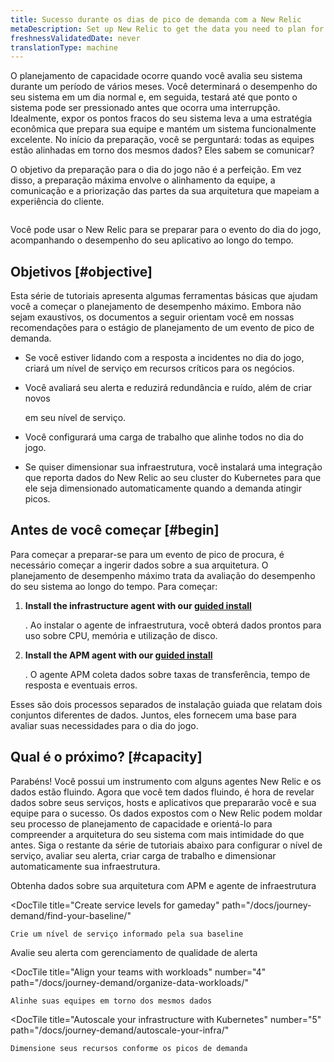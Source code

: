 ```yaml
---
title: Sucesso durante os dias de pico de demanda com a New Relic
metaDescription: Set up New Relic to get the data you need to plan for a peak demand event.
freshnessValidatedDate: never
translationType: machine
---
```



O planejamento de capacidade ocorre quando você avalia seu sistema durante um período de vários meses. Você determinará o desempenho do seu sistema em um dia normal e, em seguida, testará até que ponto o sistema pode ser pressionado antes que ocorra uma interrupção. Idealmente, expor os pontos fracos do seu sistema leva a uma estratégia econômica que prepara sua equipe e mantém um sistema funcionalmente excelente. No início da preparação, você se perguntará: todas as equipes estão alinhadas em torno dos mesmos dados? Eles sabem se comunicar?

O objetivo da preparação para o dia do jogo não é a perfeição. Em vez disso, a preparação máxima envolve o alinhamento da equipe, a comunicação e a priorização das partes da sua arquitetura que mapeiam a experiência do cliente.

<img
  title="Peak readiness dashboard"
  alt=""
  src={peakReadinessDashboardPeakReadinessDashboard}
/>

<figcaption>
  Você pode usar o New Relic para se preparar para o evento do dia do jogo, acompanhando o desempenho do seu aplicativo ao longo do tempo.
</figcaption>

## Objetivos [#objective]

Esta série de tutoriais apresenta algumas ferramentas básicas que ajudam você a começar o planejamento de desempenho máximo. Embora não sejam exaustivos, os documentos a seguir orientam você em nossas recomendações para o estágio de planejamento de um evento de pico de demanda.

* Se você estiver lidando com a resposta a incidentes no dia do jogo, criará um nível de serviço em recursos críticos para os negócios.

* Você avaliará seu alerta e reduzirá redundância e ruído, além de criar novos

  <InlinePopover type="alerts"/>

  em seu nível de serviço.

* Você configurará uma carga de trabalho que alinhe todos no dia do jogo.

* Se quiser dimensionar sua infraestrutura, você instalará uma integração que reporta dados do New Relic ao seu cluster do Kubernetes para que ele seja dimensionado automaticamente quando a demanda atingir picos.

## Antes de você começar [#begin]

Para começar a preparar-se para um evento de pico de procura, é necessário começar a ingerir dados sobre a sua arquitetura. O planejamento de desempenho máximo trata da avaliação do desempenho do seu sistema ao longo do tempo. Para começar:

1. <DoNotTranslate>**Install the infrastructure agent with our [guided install](https://one.newrelic.com/nr1-core?state=3a7ae2fd-163d-77a7-9372-b4764acf286e)**</DoNotTranslate>

   . Ao instalar o agente de infraestrutura, você obterá dados prontos para uso sobre CPU, memória e utilização de disco.

2. <DoNotTranslate>**Install the APM agent with our [guided install](https://one.newrelic.com/nr1-core?state=b3815b2d-8711-4418-335b-a9cac0468fe3)**</DoNotTranslate>

   . O agente APM coleta dados sobre taxas de transferência, tempo de resposta e eventuais erros.

Esses são dois processos separados de instalação guiada que relatam dois conjuntos diferentes de dados. Juntos, eles fornecem uma base para avaliar suas necessidades para o dia do jogo.

## Qual é o próximo? [#capacity]

Parabéns! Você possui um instrumento com alguns agentes New Relic e os dados estão fluindo. Agora que você tem dados fluindo, é hora de revelar dados sobre seus serviços, hosts e aplicativos que prepararão você e sua equipe para o sucesso. Os dados expostos com o New Relic podem moldar seu processo de planejamento de capacidade e orientá-lo para compreender a arquitetura do seu sistema com mais intimidade do que antes. Siga o restante da série de tutoriais abaixo para configurar o nível de serviço, avaliar seu alerta, criar carga de trabalho e dimensionar automaticamente sua infraestrutura.

<DocTiles numbered>
  <DocTile
    title="Get started"
    path="/docs/journey-demand/get-started"
    label={{text: "You are here", color: "orange"}}
  >
    Obtenha dados sobre sua arquitetura com APM e agente de infraestrutura
  </DocTile>

  <DocTile
    title="Create service levels for gameday"
    path="/docs/journey-demand/find-your-baseline/"
  >
    Crie um nível de serviço informado pela sua baseline
  </DocTile>
</DocTiles>

<DocTiles>
  <DocTile
    title="Reduce noise with quality alerts"
    number="3"
    path="/docs/journey-demand/create-quality-alerts/"
  >
    Avalie seu alerta com gerenciamento de qualidade de alerta
  </DocTile>

  <DocTile
    title="Align your teams with workloads"
    number="4"
    path="/docs/journey-demand/organize-data-workloads/"
  >
    Alinhe suas equipes em torno dos mesmos dados
  </DocTile>

  <DocTile
    title="Autoscale your infrastructure with Kubernetes"
    number="5"
    path="/docs/journey-demand/autoscale-your-infra/"
  >
    Dimensione seus recursos conforme os picos de demanda
  </DocTile>
</DocTiles>